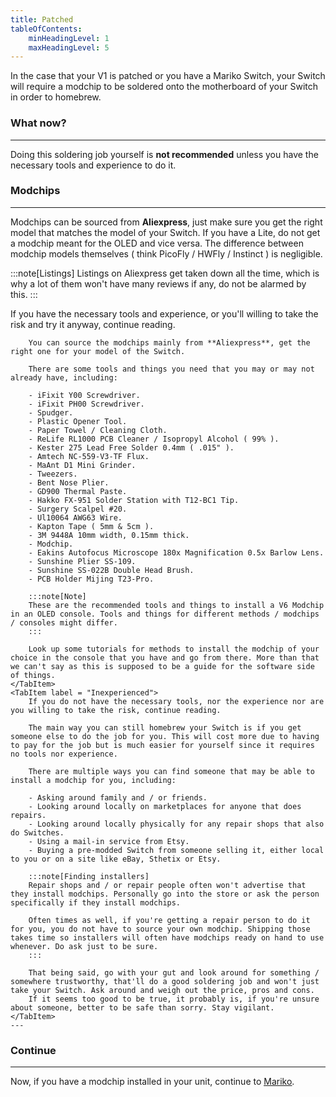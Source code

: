```yaml
---
title: Patched
tableOfContents:
    minHeadingLevel: 1
    maxHeadingLevel: 5
---
```



In the case that your V1 is patched or you have a Mariko Switch, your Switch will require a modchip to be soldered onto the motherboard of your Switch in order to homebrew.

### What now?

---

Doing this soldering job yourself is **not recommended** unless you have the necessary tools and experience to do it.

### Modchips

---

Modchips can be sourced from **Aliexpress**, just make sure you get the right model that matches the model of your Switch.
If you have a Lite, do not get a modchip meant for the OLED and vice versa.
The difference between modchip models themselves ( think PicoFly / HWFly / Instinct ) is negligible.

:::note[Listings]
Listings on Aliexpress get taken down all the time, which is why a lot of them won't have many reviews if any, do not be alarmed by this.
:::

<Tabs>
    <TabItem label = "Experienced">
        If you have the necessary tools and experience, or you'll willing to take the risk and try it anyway, continue reading.

        You can source the modchips mainly from **Aliexpress**, get the right one for your model of the Switch.

        There are some tools and things you need that you may or may not already have, including:

        - iFixit Y00 Screwdriver.
        - iFixit PH00 Screwdriver.
        - Spudger.
        - Plastic Opener Tool.
        - Paper Towel / Cleaning Cloth.
        - ReLife RL1000 PCB Cleaner / Isopropyl Alcohol ( 99% ).
        - Kester 275 Lead Free Solder 0.4mm ( .015" ).
        - Amtech NC-559-V3-TF Flux.
        - MaAnt D1 Mini Grinder.
        - Tweezers.
        - Bent Nose Plier.
        - GD900 Thermal Paste.
        - Hakko FX-951 Solder Station with T12-BC1 Tip.
        - Surgery Scalpel #20.
        - Ul10064 AWG63 Wire.
        - Kapton Tape ( 5mm & 5cm ).
        - 3M 9448A 10mm width, 0.15mm thick.
        - Modchip.
        - Eakins Autofocus Microscope 180x Magnification 0.5x Barlow Lens.
        - Sunshine Plier SS-109.
        - Sunshine SS-022B Double Head Brush.
        - PCB Holder Mijing T23-Pro.

        :::note[Note]
        These are the recommended tools and things to install a V6 Modchip in an OLED console. Tools and things for different methods / modchips / consoles might differ.
        :::

        Look up some tutorials for methods to install the modchip of your choice in the console that you have and go from there. More than that we can't say as this is supposed to be a guide for the software side of things.
    </TabItem>
    <TabItem label = "Inexperienced">
        If you do not have the necessary tools, nor the experience nor are you willing to take the risk, continue reading.

        The main way you can still homebrew your Switch is if you get someone else to do the job for you. This will cost more due to having to pay for the job but is much easier for yourself since it requires no tools nor experience.

        There are multiple ways you can find someone that may be able to install a modchip for you, including:

        - Asking around family and / or friends.
        - Looking around locally on marketplaces for anyone that does repairs.
        - Looking around locally physically for any repair shops that also do Switches.
        - Using a mail-in service from Etsy.
        - Buying a pre-modded Switch from someone selling it, either local to you or on a site like eBay, Sthetix or Etsy.

        :::note[Finding installers]
        Repair shops and / or repair people often won't advertise that they install modchips. Personally go into the store or ask the person specifically if they install modchips.

        Often times as well, if you're getting a repair person to do it for you, you do not have to source your own modchip. Shipping those takes time so installers will often have modchips ready on hand to use whenever. Do ask just to be sure.
        :::

        That being said, go with your gut and look around for something / somewhere trustworthy, that'll do a good soldering job and won't just take your Switch. Ask around and weigh out the price, pros and cons.
        If it seems too good to be true, it probably is, if you're unsure about someone, better to be safe than sorry. Stay vigilant.
    </TabItem>
    ---
</Tabs>

### Continue

---

Now, if you have a modchip installed in your unit, continue to <u>[Mariko](/homebrewing/mariko)</u>.